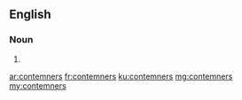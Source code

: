 ==English==

===Noun===
{{head|en|noun plural form}}

# {{plural of|contemner|lang=en}}

[[ar:contemners]]
[[fr:contemners]]
[[ku:contemners]]
[[mg:contemners]]
[[my:contemners]]
